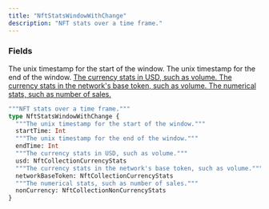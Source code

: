 ```yaml
---
title: "NftStatsWindowWithChange"
description: "NFT stats over a time frame."
---
```


### Fields

<ResponseField name="startTime" type="Int">
  The unix timestamp for the start of the window.
</ResponseField>

<ResponseField name="endTime" type="Int">
  The unix timestamp for the end of the window.
</ResponseField>

<a href="/api-reference/types/nftcollectioncurrencystats">
  <ResponseField name="usd" type="NftCollectionCurrencyStats">
    The currency stats in USD, such as volume.
  </ResponseField>
</a>

<a href="/api-reference/types/nftcollectioncurrencystats">
  <ResponseField name="networkBaseToken" type="NftCollectionCurrencyStats">
    The currency stats in the network's base token, such as volume.
  </ResponseField>
</a>

<a href="/api-reference/types/nftcollectionnoncurrencystats">
  <ResponseField name="nonCurrency" type="NftCollectionNonCurrencyStats">
    The numerical stats, such as number of sales.
  </ResponseField>
</a>


```graphql NftStatsWindowWithChange
"""NFT stats over a time frame."""
type NftStatsWindowWithChange {
  """The unix timestamp for the start of the window."""
  startTime: Int
  """The unix timestamp for the end of the window."""
  endTime: Int
  """The currency stats in USD, such as volume."""
  usd: NftCollectionCurrencyStats
  """The currency stats in the network's base token, such as volume."""
  networkBaseToken: NftCollectionCurrencyStats
  """The numerical stats, such as number of sales."""
  nonCurrency: NftCollectionNonCurrencyStats
}
```
